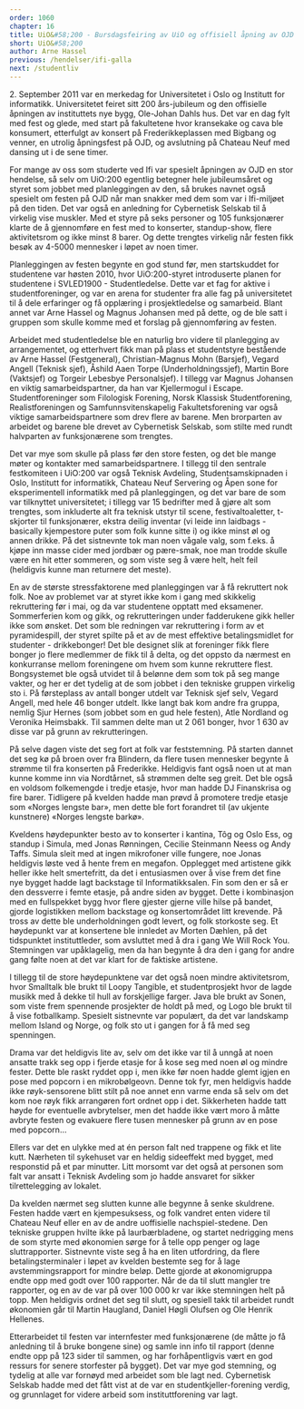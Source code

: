 ```yaml
---
order: 1060
chapter: 16
title: UiO&#58;200 - Bursdagsfeiring av UiO og offisiell åpning av OJD
short: UiO&#58;200
author: Arne Hassel
previous: /hendelser/ifi-galla
next: /studentliv
---
```


<p>2. September 2011 var en merkedag for Universitetet i Oslo og Institutt for informatikk. Universitetet feiret 
sitt 200 års-jubileum og den offisielle åpningen av instituttets nye bygg, Ole-Johan Dahls hus. Det var en dag 
fylt med fest og glede, med start på fakultetene hvor kransekake og cava ble konsumert, etterfulgt av konsert på 
Frederikkeplassen med Bigbang og venner, en utrolig åpningsfest på OJD, og avslutning på Chateau Neuf med dansing 
ut i de sene timer.</p>

For mange av oss som studerte ved Ifi var spesielt åpningen av OJD en stor hendelse, så selv om UiO:200 egentlig 
betegner hele jubileumsåret og styret som jobbet med planleggingen av den, så brukes navnet også spesielt om 
festen på OJD når man snakker med dem som var i Ifi-miljøet på den tiden. Det var også en anledning for Cybernetisk 
Selskab til å virkelig vise muskler. Med et styre på seks personer og 105 funksjonærer klarte de å gjennomføre en 
fest med to konserter, standup-show, flere aktivitetsrom og ikke minst 8 barer. Og dette trengtes virkelig når 
festen fikk besøk av 4-5000 mennesker i løpet av noen timer.

Planleggingen av festen begynte en god stund før, men startskuddet for studentene var høsten 2010, hvor 
UiO:200-styret introduserte planen for studentene i SVLED1900 - Studentledelse. Dette var et fag for aktive i 
studentforeninger, og var en arena for studenter fra alle fag på universitetet til å dele erfaringer og få 
opplæring i prosjektledelse og samarbeid. Blant annet var Arne Hassel og Magnus Johansen med på dette, og de 
ble satt i gruppen som skulle komme med et forslag på gjennomføring av festen.

Arbeidet med studentledelse ble en naturlig bro videre til planlegging av arrangementet, og etterhvert fikk 
man på plass et studentstyre bestående av Arne Hassel (Festgeneral), Christian-Magnus Mohn (Barsjef), Vegard 
Angell (Teknisk sjef), Åshild Aaen Torpe (Underholdningssjef), Martin Bore (Vaktsjef) og Torgeir Lebesbye 
Personalsjef). I tillegg var Magnus Johansen en viktig samarbeidspartner, da han var Kjellermogul i Escape. 
Studentforeninger som Filologisk Forening, Norsk Klassisk Studentforening, Realistforeningen og 
Samfunnsvitenskapelig Fakultetsforening var også viktige samarbeidspartnere som drev flere av barene. Men 
brorparten av arbeidet og barene ble drevet av Cybernetisk Selskab, som stilte med rundt halvparten av 
funksjonærene som trengtes.

Det var mye som skulle på plass før den store festen, og det ble mange møter og kontakter med samarbeidspartnere. 
I tillegg til den sentrale festkomiteen i UiO:200 var også Teknisk Avdeling, Studentsamskipnaden i Oslo, Institutt 
for informatikk, Chateau Neuf Servering og Åpen sone for eksperimentell informatikk med på planleggingen, og det 
var bare de som var tilknyttet universitetet; i tillegg var 15 bedrifter med å gjøre alt som trengtes, som 
inkluderte alt fra teknisk utstyr til scene, festivaltoaletter, t-skjorter til funksjonærer, ekstra deilig 
inventar (vi leide inn laidbags - basically kjempestore puter som folk kunne sitte i) og ikke minst øl og annen 
drikke. På det sistnevnte tok man noen vågale valg, som f.eks. å kjøpe inn masse cider med jordbær og pære-smak, 
noe man trodde skulle være en hit etter sommeren, og som viste seg å være helt, helt feil (heldigvis kunne man 
returnere det meste).

En av de største stressfaktorene med planleggingen var å få rekruttert nok folk. Noe av problemet var at styret 
ikke kom i gang med skikkelig rekruttering før i mai, og da var studentene opptatt med eksamener. Sommerferien 
kom og gikk, og rekrutteringen under fadderukene gikk heller ikke som ønsket. Det som ble redningen var 
rekruttering i form av et pyramidespill, der styret spilte på et av de mest effektive betalingsmidlet for 
studenter - drikkebonger! Det ble designet slik at foreninger fikk flere bonger jo flere medlemmer de fikk til 
å delta, og det oppsto da nærmest en konkurranse mellom foreningene om hvem som kunne rekruttere flest. 
Bongsystemet ble også utvidet til å belønne dem som tok på seg mange vakter, og her er det tydelig at de som 
jobbet i den tekniske gruppen virkelig sto i. På førsteplass av antall bonger utdelt var Teknisk sjef selv, 
Vegard Angell, med hele 46 bonger utdelt. Ikke langt bak kom andre fra gruppa, nemlig Sjur Hernes (som 
jobbet som en gud hele festen), Atle Nordland og Veronika Heimsbakk. Til sammen delte man ut 2 061 bonger, 
hvor 1 630 av disse var på grunn av rekrutteringen.

På selve dagen viste det seg fort at folk var feststemning. På starten dannet det seg kø på broen over fra 
Blindern, da flere tusen mennesker begynte å strømme til fra konserten på Frederikke. Heldigvis fant også 
noen ut at man kunne komme inn via Nordtårnet, så strømmen delte seg greit. Det ble også en voldsom
folkemengde i tredje etasje, hvor man hadde DJ Finanskrisa og fire barer. Tidligere på kvelden hadde man 
prøvd å promotere tredje etasje som «Norges lengste bar», men dette ble fort forandret til (av ukjente 
kunstnere) «Norges lengste barkø».

Kveldens høydepunkter besto av to konserter i kantina, Tôg og Oslo Ess, og standup i Simula, med Jonas 
Rønningen, Cecilie Steinmann Neess og Andy Taffs. Simula sleit med at ingen mikrofoner ville fungere, noe 
Jonas heldigvis løste ved å hente frem en megafon. Opplegget med artistene gikk heller ikke helt smertefritt, 
da det i entusiasmen over å vise frem det fine nye bygget hadde lagt backstage til Informatikksalen. Fin 
som den er så er den dessverre i femte etasje, på andre siden av bygget. Dette i kombinasjon med en fullspekket 
bygg hvor flere gjester gjerne ville hilse på bandet, gjorde logistikken mellom backstage og konsertområdet 
litt krevende. På tross av dette ble underholdningen godt levert, og folk storkoste seg. Et høydepunkt var at 
konsertene ble innledet av Morten Dæhlen, på det tidspunktet instituttleder, som avsluttet med å dra i gang We 
Will Rock You. Stemningen var upåklagelig, men da han begynte å dra den i gang for andre gang følte noen at 
det var klart for de faktiske artistene.

I tillegg til de store høydepunktene var det også noen mindre aktivitetsrom, hvor Smalltalk ble brukt til 
Loopy Tangible, et studentprosjekt hvor de lagde musikk med å dekke til hull av forskjellige farger. Java 
ble brukt av Sonen, som viste frem spennende prosjekter de holdt på med, og Logo ble brukt til å vise 
fotballkamp. Spesielt sistnevnte var populært, da det var landskamp mellom Island og Norge, og folk sto ut 
i gangen for å få med seg spenningen.

Drama var det heldigvis lite av, selv om det ikke var til å unngå at noen ansatte trakk seg opp i fjerde 
etasje for å kose seg med noen øl og mindre fester. Dette ble raskt ryddet opp i, men ikke før noen hadde 
glemt igjen en pose med popcorn i en mikrobølgeovn. Denne tok fyr, men heldigvis hadde ikke røyk-sensorene 
blitt stilt på noe annet enn varme enda så selv om det kom noe røyk fikk arrangøren fort ordnet opp i det. 
Sikkerheten hadde tatt høyde for eventuelle avbrytelser, men det hadde ikke vært moro å måtte avbryte festen 
og evakuere flere tusen mennesker på grunn av en pose med popcorn…

Ellers var det en ulykke med at én person falt ned trappene og fikk et lite kutt. Nærheten til sykehuset 
var en heldig sideeffekt med bygget, med responstid på et par minutter. Litt morsomt var det også at personen 
som falt var ansatt i Teknisk Avdeling som jo hadde ansvaret for sikker tilrettelegging av lokalet.

Da kvelden nærmet seg slutten kunne alle begynne å senke skuldrene. Festen hadde vært en kjempesuksess, og 
folk vandret enten videre til Chateau Neuf eller en av de andre uoffisielle nachspiel-stedene. Den tekniske 
gruppen hvilte ikke på laurbærbladene, og startet nedrigging mens de som styrte med økonomien sørge for å 
telle opp penger og lage sluttrapporter. Sistnevnte viste seg å ha en liten utfordring, da flere 
betalingsterminaler i løpet av kvelden bestemte seg for å lage avstemmingsrapport for mindre beløp. 
Dette gjorde at økonomigruppa endte opp med godt over 100 rapporter. Når de da til slutt mangler tre 
rapporter, og en av de var på over 100 000 kr var ikke stemningen helt på topp. Men heldigvis ordnet det 
seg til slutt, og spesiell takk til arbeidet rundt økonomien går til Martin Haugland, Daniel Høgli Olufsen 
og Ole Henrik Hellenes.

Etterarbeidet til festen var internfester med funksjonærene (de måtte jo få anledning til å bruke bongene sine) 
og samle inn info til rapport (denne endte opp på 123 sider til sammen, og har forhåpentligvis vært en god 
ressurs for senere storfester på bygget). Det var mye god stemning, og tydelig at alle var fornøyd med arbeidet 
som ble lagt ned. Cybernetisk Selskab hadde med det fått vist at de var en studentkjeller-forening verdig, og 
grunnlaget for videre arbeid som instituttforening var lagt.

